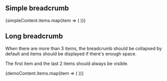 

## Simple breadcrumb

<Playground playgroundLink="/storybook/eu/index.html?selectedKind=Breadcrumb&selectedStory=simple&stories=0">
  <Breadcrumb label={simpleContent.label} ellipsisLabel="Click to expand">
    {simpleContent.items.map(item => (
      <BreadcrumbItem {...item} key={item.label} />
    ))}
  </Breadcrumb>
</Playground>

## Long breadcrumb

When there are more than 3 items, the breadcrumb should be collapsed by default and items should be displayed if there's enough space.

The first item and the last 2 items should always be visible.

<Playground playgroundLink="/storybook/eu/index.html?selectedKind=Breadcrumb&selectedStory=long&stories=0">
  <Breadcrumb label={demoContent.label} ellipsisLabel="Click to expand">
    {demoContent.items.map(item => (
      <BreadcrumbItem {...item} key={item.label} />
    ))}
  </Breadcrumb>
</Playground>
